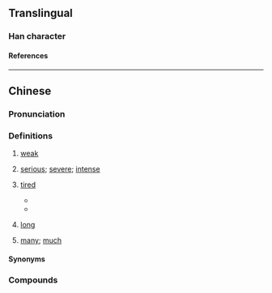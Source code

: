 {{character info}}
==Translingual==

===Han character===
{{Han char|rn=61|rad=心|as=08|sn=11|four=92033|canj=PHKP|ids=⿰忄忝}}

====References====
{{Han ref|kx=0389.220|dkj=10747|dj=0723.080|hdz=42313.010|uh=60BF}}

----

==Chinese==
{{zh-forms}}

===Pronunciation===
{{zh-pron
|m=tiǎn
|m-s=
|c=tim2
|h=pfs=thiám
|mn=thiám
|mn-t=tiam2
|mc=y
|oc=y
|cat=a
}}

===Definitions===
{{zh-hanzi}}

# {{zh-hg}} [[weak]]
# {{lb|zh|Hokkien|Teochew}} [[serious]]; [[severe]]; [[intense]]
#: {{zh-alt-inline|忝|謟}}
# {{lb|zh|Hakka|Hokkien|Haifeng Min}} [[tired]]
#: {{zh-alt-inline|忝|累}}
#* {{zh-x|行 遮爾\這{chiah}呢{nī} 久　是 毋是\不{m̄}是 感覺 有{ū} 淡薄仔 '''@累'''{thiám}||TW|ref='''1992''', {{w2|zh|林強 (1964年)|林強}} (Lim Giong) and {{w2|zh|侯孝賢}} (Hou Hsiao-hsien), [https://www.youtube.com/watch?v=W8Qa5YQ9UzA {{lang|zh|無聲的所在}}]}}
#* {{zh-x|順 姐！近來 人 真 悿，一 入眠 就{tō} 夢見 我 阿爹 阿娘 和{kah} 小弟|Sister Shan, recently I have been very '''tired'''. I have often dreamed about my parents and my brothers|TW|ref={{lang|zh|李秀}} [Louise Lee Hsiu], {{lang|zh|《井月澎湖》}} [''Penghu Moon in the Well''] [http://www.tccs.ca/sites/default/files/files/newsletter/201904_newsletters.pdf]}}
# {{lb|zh|Teochew}} [[long]] {{gl|time}}
#: {{zh-alt-inline|忝}}
# {{lb|zh|Teochew}} [[many]]; [[much]]
#: {{zh-alt-inline|忝}}

====Synonyms====
{{zh-dial|累}}

===Compounds===
{{zh-der|悿𢣎|悿頭}}